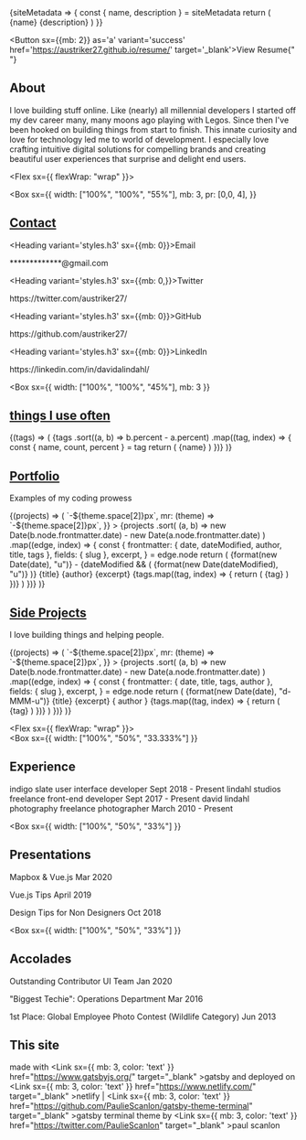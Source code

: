 
<SiteMetaData>
{siteMetadata => {
  const { name, description } = siteMetadata
  return (
        <Fragment>
        <Heading variant='styles.h1'>{name}</Heading>
        <Text>{description}</Text>
        </Fragment>
  )
}}
</SiteMetaData>

<Divider/>

<Button sx={{mb: 2}} as='a' variant='success' href='https://austriker27.github.io/resume/' target='_blank'>View Resume</Button>{" "}
<Divider />

<Divider />

## About

I love building stuff online. Like (nearly) all millennial developers I started off my dev career many, many moons ago playing with Legos. Since then I've been hooked on building things from start to finish. This innate curiosity and love for technology led me to world of development. I especially love crafting intuitive digital solutions for compelling brands and creating beautiful user experiences that surprise and delight end users.

<Divider />
<Divider />

<Flex sx={{ flexWrap: "wrap" }}>

  <Box
    sx={{
      width: ["100%", "100%", "55%"],
      mb: 3,
      pr: [0,0, 4],
    }}
  >

## [Contact](#contact)


  <Heading variant='styles.h3' sx={{mb: 0}}>Email</Heading>
  <Link href='mailto:davidalindahl@gmail.com' variant='styles.a'>*************@gmail.com</Link>
  <Divider />

  <Heading variant='styles.h3' sx={{mb: 0,}}>Twitter</Heading>
  <Link href='https://twitter.com/austriker27/' variant='styles.a'>https://twitter.com/austriker27/</Link>
  <Divider />

  <Heading variant='styles.h3' sx={{mb: 0}}>GitHub</Heading>
  <Link href='https://github.com/austriker27/' variant='styles.a'>https://github.com/austriker27/</Link>
  <Divider />

  <Heading variant='styles.h3' sx={{mb: 0}}>LinkedIn</Heading>
  <Link href='https://www.linkedin.com/in/davidalindahl/' variant='styles.a'>https://linkedin.com/in/davidalindahl/</Link>
  <Divider />

  </Box>

  <Box
    sx={{
      width: ["100%", "100%", "45%"],
      mb: 3
    }}
  >

## [things I use often](#tech-stack)

<SourceTags>
  {(tags) => (
    <Box>
      {tags
        .sort((a, b) => b.percent - a.percent)
        .map((tag, index) => {
          const { name, count, percent } = tag
          return (
            <Badge
              key={index}
              variant="primary"
              sx={{
                mr: 2,
                mb: 2,
                color: mix("muted", "primary", `${index / tags.length}`),
                borderColor: mix("muted", "primary", `${index / tags.length}`),
              }}
            >
              {name}
            </Badge>
          )
        })}
    </Box>
  )}
</SourceTags>

  </Box>

</Flex>

<Divider />

## [Portfolio](#portfolio)

Examples of my coding prowess

<SourceList filter="portfolio">
  {(projects) => (
    <Flex
      sx={{
        flexWrap: "wrap",
        ml: (theme) => `-${theme.space[2]}px`,
        mr: (theme) => `-${theme.space[2]}px`,
      }}
    >
      {projects
        .sort(
          (a, b) =>
            new Date(b.node.frontmatter.date) -
            new Date(a.node.frontmatter.date)
        )
        .map((edge, index) => {
          const {
            frontmatter: { date, dateModified, author, title, tags },
            fields: { slug },
            excerpt,
          } = edge.node
          return (
            <Box
              key={index}
              sx={{
                display: "flex",
                flex: "1 1 auto",
                flexDirection: "column",
                mb: 3,
                width: ["100%", "50%"],
                maxWidth: ["100%", "50%"],
              }}
            >
              <Card
                sx={{
                  display: "flex",
                  flex: "1 1 auto",
                  flexDirection: "column",
                  minHeight: "1px",
                  ml: 2,
                  mr: 2,
                  p: 3,
                }}
              >
                <Box
                  sx={{
                    display: "flex",
                    flex: "1 1 auto",
                    flexDirection: "column",
                  }}
                >
                  <Flex>
                    <Text variant="styles.small">
                      {format(new Date(date), "u")}
                    </Text>
                    <Text sx={{ mx: 1 }} variant="styles.small">
                      -
                    </Text>
                    {dateModified && (
                      <Text variant="styles.small">
                        {format(new Date(dateModified), "u")}
                      </Text>
                    )}
                  </Flex>
                  <Heading variant="styles.h4" sx={{ color: "text", mt: 1 }}>
                    {title}
                  </Heading>
                  <Link
                    sx={{ fontSize: 0, mb: 3 }}
                    href={author}
                    target="_blank"
                  >
                    {author}
                  </Link>
                  <Text
                    sx={{
                      fontSize: 0,
                      color: "text",
                      mb: 3,
                      wordBreak: "break-word",
                    }}
                  >
                    {excerpt}
                  </Text>
                </Box>
                <Box>
                  {tags.map((tag, index) => {
                    return (
                      <Badge
                        key={index}
                        variant="primary"
                        sx={{
                          mr: 2,
                          mb: 2,
                          color: mix(
                            "muted",
                            "primary",
                            `${index / tags.length}`
                          ),
                          borderColor: mix(
                            "muted",
                            "primary",
                            `${index / tags.length}`
                          ),
                        }}
                      >
                        {tag}
                      </Badge>
                    )
                  })}
                </Box>
              </Card>
            </Box>
          )
        })}
    </Flex>
  )}
</SourceList>

<Divider />
<Divider />


## [Side Projects](#side-projects)

I love building things and helping people.

<SourceList filter="sideprojects">
  {(projects) => (
    <Flex
      sx={{
        flexWrap: "wrap",
        ml: (theme) => `-${theme.space[2]}px`,
        mr: (theme) => `-${theme.space[2]}px`,
      }}
    >
      {projects
        .sort(
          (a, b) =>
            new Date(b.node.frontmatter.date) -
            new Date(a.node.frontmatter.date)
        )
        .map((edge, index) => {
          const {
            frontmatter: { date, title, tags, author },
            fields: { slug },
            excerpt,
          } = edge.node
          return (
            <Box
              key={index}
              sx={{
                display: "flex",
                flex: "1 1 auto",
                flexDirection: "column",
                mb: 3,
                width: ["100%", "50%"],
                maxWidth: ["100%", "50%"],
              }}
            >
              <Card
                sx={{
                  display: "flex",
                  flex: "1 1 auto",
                  flexDirection: "column",
                  minHeight: "1px",
                  ml: 2,
                  mr: 2,
                  p: 3,
                }}
              >
                <Box
                  sx={{
                    display: "flex",
                    flex: "1 1 auto",
                    flexDirection: "column",
                  }}
                >
                  <Text variant="styles.small">
                    {format(new Date(date), "d-MMM-u")}
                  </Text>
                  <Heading variant="styles.h4" sx={{ color: "text", mt: 1 }}>
                    {title}
                  </Heading>
                  <Text
                    sx={{
                      fontSize: 0,
                      color: "text",
                      mb: 3,
                      wordBreak: "break-word",
                    }}
                  >
                    {excerpt}
                  </Text>
                  <Link
                    sx={{ fontSize: 0, mb: 3 }}
                    href={author}
                    target="_blank"
                  >
                    { author }
                  </Link>
                </Box>
                <Box>
                  {tags.map((tag, index) => {
                    return (
                      <Badge
                        key={index}
                        variant="primary"
                        sx={{
                          mr: 2,
                          mb: 2,
                          color: mix(
                            "muted",
                            "primary",
                            `${index / tags.length}`
                          ),
                          borderColor: mix(
                            "muted",
                            "primary",
                            `${index / tags.length}`
                          ),
                        }}
                      >
                        {tag}
                      </Badge>
                    )
                  })}
                </Box>
              </Card>
            </Box>
          )
        })}
    </Flex>
  )}
</SourceList>
<Divider />
<Divider />

<Flex sx={{ flexWrap: "wrap" }}>  
  <Box
    sx={{
      width: ["100%", "50%", "33.333%"]
    }}
  >          

  ## Experience
  <Link
    sx={{ mb: 3, color: 'text' }}
    href="http://indigoslate.com"
    target="_blank"
    >
    indigo slate
    </Link>
  <Text variant='styles.medium'>user interface developer</Text>
  <Text variant='styles.small'>Sept 2018 - Present</Text>
  <Divider />

  <Link
    sx={{ mb: 3, color: 'text' }}
    href="http://lindahlstudios.com"
    target="_blank"
    >
    lindahl studios
  </Link>
  <Text variant='styles.medium'>freelance front-end developer</Text>
  <Text variant='styles.small'>Sept 2017 - Present</Text>
  <Divider />

  <Link
    sx={{ mb: 3, color: 'text' }}
    href="http://davidlindahlphoto.com"
    target="_blank"
    >
    david lindahl photography
  </Link>
  <Text variant='styles.medium'>freelance photographer</Text>
  <Text variant='styles.small'>March 2010 - Present</Text>
  <Divider />
  <Divider />
  </Box>

  <Box
    sx={{
      width: ["100%", "50%", "33%"]
    }}
  >       

  ## Presentations  

  <Text>Mapbox & Vue.js</Text>
  <Text variant='styles.small'>Mar 2020</Text>
  <Divider />

  <Text>Vue.js Tips</Text>
  <Text variant='styles.small'>April 2019</Text>
  <Divider />

  <Text>Design Tips for Non Designers</Text>
  <Text variant='styles.small'>Oct 2018</Text>
  <Divider />
  <Divider />
  </Box>

  <Box
    sx={{
      width: ["100%", "50%", "33%"]
    }}
  >          

  ## Accolades

  <Text>Outstanding Contributor UI Team</Text>
  <Text variant='styles.small'>Jan 2020</Text>
  <Divider />

  <Text>"Biggest Techie": Operations Department</Text>
  <Text variant='styles.small'>Mar 2016</Text>
  <Divider />

  <Text>1st Place: Global Employee Photo Contest (Wildlife Category)</Text>
  <Text variant='styles.small'>Jun 2013</Text>
  <Divider />
  <Divider />
  </Box>

</Flex>

## This site

<Text variant='styles.small'>made with <Link
    sx={{ mb: 3, color: 'text' }}
    href="https://www.gatsbyjs.org/"
    target="_blank"
    >gatsby</Link> and deployed on <Link
    sx={{ mb: 3, color: 'text' }}
    href="https://www.netlify.com/"
    target="_blank"
    >netlify</Link>     |     <Link
    sx={{ mb: 3, color: 'text' }}
    href="https://github.com/PaulieScanlon/gatsby-theme-terminal"
    target="_blank"
    >gatsby terminal theme</Link> by <Link
    sx={{ mb: 3, color: 'text' }}
    href="https://twitter.com/PaulieScanlon"
    target="_blank"
    >paul scanlon</Link>
    </Text>

<!-- made with [gatsby](https://www.gatsbyjs.org/) and deployed on [netlify](https://www.netlify.com/). [gatsby terminal theme](https://github.com/PaulieScanlon/gatsby-theme-terminal) by [paul scanlon](https://twitter.com/PaulieScanlon) -->

<Divider />
<Divider />
